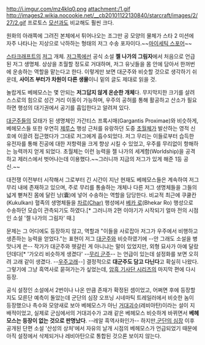 http://i.imgur.com/mz4kIq0.png
attachment:/1.gif
http://images2.wikia.nocookie.net/__cb20101122130840/starcraft/images/2/27/2.gif
프로토스 [[모선(스타크래프트 2)|모선]]과도 비교해도 훨씬 크다.

원화의 아래쪽에 그려진 본체에서 튀어나오는 조그만 공 모양의 물체가 스타 2 미션에 자주 나타나는 지상으로 낙하하는 형태의 저그 수송 포자이다.~~[[드랍 포드(Warhammer 40,000)|마이세틱 스포어]]~~

[[스타크래프트]]의 [[저그]] 개체. [[저그]]쪽에선 공식 소설 '''젤 나가의 그림자'''에서 처음으로 언급된 저그 생명체. 상상을 초월할 정도로 거대하며, 저그 유닛들을 몸 안에 담아서 한꺼번에 운송하는 역할을 맡는다고 한다. 이렇게만 보면 대군주와 비슷할 것으로 생각하기 쉬운데, '''사이즈 부터가 차원이 다른 생물'''이니 밑의 글도 제대로 읽을 것.

놀랍게도 베헤모스는 몇 안되는 '''저그답지 않게 온순한 개체'''다. 무지막지한 크기를 살려 스스로의 힘으로 성간 거리 이동이 가능하며, 우주의 공허를 통해 활공하고 산소가 필요하면 행성의 대기권에서 공기를 흡입한다고 알려져 있다.
 
[[대군주]]들의 모태가 된 생명체인 가간티스 프록시매(Gargantis Proximae)와 비슷하게, 베헤모스들 또한 우연히 [[제루스]] 행성 근처를 유랑하던 도중 [[초월체]]가 발산하는 영적 신호에 이끌려 접근했다가 그대로 저그에게 흡수되었다. 저그 무리는 이들로부터 습득한 유전자를 통해 진공에 대한 저항력을 크게 향상 시킬 수 있었고, 우주를 무리없이 항해하는 능력까지 얻게 되었다. 초월체는 이런 능력을 젤 나가의 세계함(Worldship)을 공격하고 제러스에서 벗어나는데 이용했다.~~그러니까 지금의 저그가 있게 해준 1등 공신.~~
 
대전쟁 이전부터 시작해서 그로부터 긴 시간이 지난 현재도 베헤모스들은 계속하여 저그 무리 내에 존재하고 있으며, 주로 무리를 통솔하는 개체나 다른 저그 생명체들을 그들의 넓게 뻗쳐진 몸에 달린 낭(囊)에 넣어 수송하는 역할을 담당한다. 비교적 최근에 쿠쿨칸(Kukulkan) 혈족의 생명체들을 [[차(스타크래프트)|차르(Char)]] 행성에서 [[베카 로]](Bhekar Ro) 행성으로 수송하던 모습이 관측되기도 하였다.[* 그러니까 2편 이야기가 시작되기 얼마 전의 시점인 소설 '젤 나가의 그림자' 때.]

문제는 그 어디에도 등장하지 않고, 역할과 "이들을 사로잡아 저그가 우주에서 비행하고 생존하는 능력을 얻었다."는 표현이 저그 [[대군주]]와 비슷하였기에 --안 그래도 소설을 병맛나게 쓴-- 작가가 대군주와 헷갈린 게 아니냐는 말이 있었지만, 외형 묘사가 아예 달랐던데다[* '가오리 비슷하게 생겼다' --[[무리 군주]]-- 는 언급이 있는데 설정화를 보면 오히려 고래 같이 생겼다. --[[우주고래]]--] 결정적으로 '''대군주도 담고 다닌다'''고 확실히 나왔다. 그렇기에 그냥 흑역사로 묻혀가는가 싶었는데, [[The Dark Templar Saga|암흑 기사단 시리즈]]의 마지막 편에 다시 등장. 

공식 설정인 소설에서 2번이나 나온 만큼 존재가 확정된 셈이었고, 어쩌면 후에 등장할지도 모른단 예측이 돌았는데 군단의 심장 오프닝 시네마틱 트레일러에서 비슷한 놈이 등장했으나 촉수와 모양새로 보아 베헤모스가 아닌 [[거대괴수(스타크래프트 2)|거대괴수]](레비아탄)이라는 설이 지배적이었고, 실제로 군심에서의 거대괴수가 고래 같은 베헤모스 비슷하게 바뀌면서 '''베헤모스는 등장이 없는 것으로 판명났다'''. --레알 흑역사화인가-- 하지만,[[군단의 심장]] 이후 공개된 단편 소설 '산성의 상처'에서 자유의 날개 시점의 베헤모스가 언급되었기 때문에 아직 설정에서 삭제되거나 레비아탄으로 통합된 것으론 보이지 않는다.


